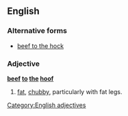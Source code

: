 ==English==

===Alternative forms===
* [[beef to the hock]]

===Adjective===
'''[[beef]] [[to]] [[the]] [[hoof]]'''

# {{context|Ireland|idiomatic|said of a woman|lang=en}} [[fat]], [[chubby]], particularly with fat legs.

[[Category:English adjectives]]